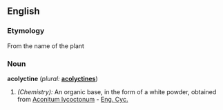 ==English==

===Etymology===
From the name of the plant

===Noun===
'''acolyctine'''  (''plural:'' '''[[acolyctines]]''')
#''(Chemistry):'' An organic base, in the form of a white powder, obtained from [[Aconitum lycoctonum]] - [[Eng. Cyc.]]